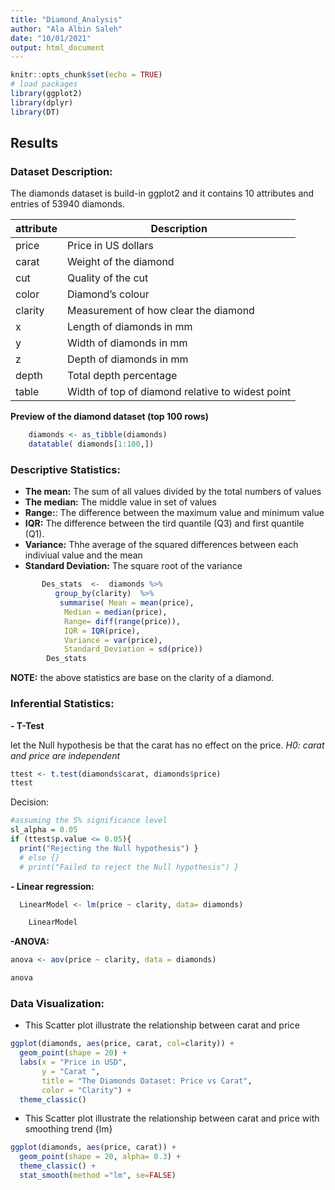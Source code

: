 ```yaml
---
title: "Diamond_Analysis"
author: "Ala Albin Saleh"
date: "10/01/2021"
output: html_document
---
```


```r
knitr::opts_chunk$set(echo = TRUE)
# load packages
library(ggplot2)
library(dplyr)
library(DT)
```
## Results {.tabset}

### Dataset Description: 

The diamonds dataset is  build-in ggplot2 and it contains 10 attributes and entries of 53940 diamonds. 

attribute  |Description 
------------- | -------------
price    |    Price in US dollars 
carat       |     Weight of the diamond
cut      |    Quality of the cut 
color      |    Diamond's colour
clarity      |    Measurement of how clear the diamond
x      |    Length of diamonds in mm
y      |    Width of diamonds in mm 
z       |     Depth of diamonds in mm 
depth      |    Total depth percentage 
table      |    Width of top of diamond relative to widest point 

**Preview of the diamond dataset (top 100 rows)**

```r
    diamonds <- as_tibble(diamonds)
    datatable( diamonds[1:100,])
```
### Descriptive Statistics:

- **The mean:** The sum of all values divided by the total numbers of values
- **The median:** The middle value in set of values
- **Range:**: The difference between the maximum value and minimum value
- **IQR:** The difference between the tird quantile (Q3) and first quantile (Q1). 
- **Variance:** Thhe average of the squared differences between each indiviual value and the mean
- **Standard Deviation:** The square root of the variance

```r
       Des_stats  <-  diamonds %>%
          group_by(clarity)  %>%
           summarise( Mean = mean(price), 
            Median = median(price), 
            Range= diff(range(price)), 
            IQR = IQR(price), 
            Variance = var(price), 
            Standard_Deviation = sd(price)) 
        Des_stats
```
**NOTE:** the above statistics are base on the clarity of a diamond. 

### Inferential Statistics: 
**- T-Test**

let the Null hypothesis be that the carat has no effect on the price. 
*H0: carat and price are independent*

```r
ttest <- t.test(diamonds$carat, diamonds$price)
ttest
```
Decision: 

```r
#assuming the 5% significance level 
sl_alpha = 0.05
if (ttest$p.value <= 0.05){ 
  print("Rejecting the Null hypothesis") }
  # else {}
  # print("Failed to reject the Null hypothesis") }
```

**- Linear regression: **
```r
  LinearModel <- lm(price ~ clarity, data= diamonds)
```
```r
    LinearModel
```
  
**-ANOVA: **

```r
anova <- aov(price ~ clarity, data = diamonds)
```
   
```r
anova 
```    
### Data Visualization: 
- This Scatter plot illustrate the relationship between carat and price
```r
ggplot(diamonds, aes(price, carat, col=clarity)) +
  geom_point(shape = 20) + 
  labs(x = "Price in USD",
       y = "Carat ",
       title = "The Diamonds Dataset: Price vs Carat",
       color = "Clarity") + 
  theme_classic() 

```
- This Scatter plot illustrate the relationship between carat and price with smoothing trend {lm}
```r
ggplot(diamonds, aes(price, carat)) +
  geom_point(shape = 20, alpha= 0.3) + 
  theme_classic() + 
  stat_smooth(method ="lm", se=FALSE)
```

